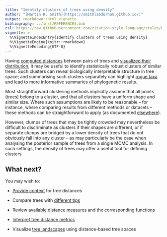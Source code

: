 ```yaml
---
title: "Identify clusters of trees using density"
author: "[Martin R. Smith](https://smithlabdurham.github.io/)"
output: rmarkdown::html_vignette
bibliography: ../inst/REFERENCES.bib
csl: https://raw.githubusercontent.com/citation-style-language/styles/master/apa-old-doi-prefix.csl
vignette: >
  %\VignetteIndexEntry{Identify clusters of trees using density}
  %\VignetteEngine{knitr::rmarkdown}
  %\VignetteEncoding{UTF-8}
---
```


Having [computed distances](Using-TreeDist.html) between pairs of trees and
[visualized their distribution](treespace.html), it may be useful to identify
statistically robust clusters of similar trees.
Such clusters can reveal biologically interpretable structure in tree space;
and summarising such clusters separately can highlight [rogue taxa](
https://ms609.github.io/Rogue/) and lead to more informative summaries of
phylogenetic results.

Most straightforward clustering methods implicitly assume that all points
(trees) belong to a cluster, and that all clusters have a uniform shape
and similar size.
Where such assumptions are likely to be reasonable – for instance, where
comparing results from different methods or datasets – these methods can be
straightforward to apply (as documented [elsewhere](
treespace.html#identifying-clusters)).

However, clumps of trees that may be tightly crowded may nevertheless be
difficult to discriminate as clusters if their shapes are different, or if
separate clumps are bridged by a lower density of trees that do not obviously
fall into any cluster – as may particularly be the case when analysing the 
posterior sample of trees from a single MCMC analysis.
In such settings, the density of trees may offer a useful tool for defining
clusters.






## What next?

You may wish to:

- [Provide context](using-distances.html) for tree distances

- Compare trees with [different tips](different-leaves.html)

- Review [available distance measures](https://ms609.github.io/TreeDist/index.html)
  and the corresponding [functions](
  https://ms609.github.io/TreeDist/reference/index.html#section-tree-distance-measures)

- [Interpret tree distance metrics](
   https://ms609.github.io/TreeDistData/articles/09-expected-similarity.html)

- Visualize [tree landscapes](treespace.html) using distance-based tree spaces

